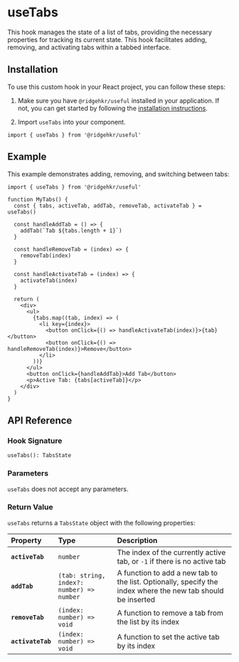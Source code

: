 
# useTabs

This hook manages the state of a list of tabs, providing the necessary properties for tracking its current state. This hook facilitates adding, removing, and activating tabs within a tabbed interface.

## Installation

To use this custom hook in your React project, you can follow these steps:

1. Make sure you have `@ridgehkr/useful` installed in your application. If not, you can get started by following the [installation instructions](/#getting-started).

2. Import `useTabs` into your component.

```tsx
import { useTabs } from '@ridgehkr/useful'
```

## Example

This example demonstrates adding, removing, and switching between tabs:

```tsx /useTabs/ filename="MyTabs.tsx"
import { useTabs } from '@ridgehkr/useful'

function MyTabs() {
  const { tabs, activeTab, addTab, removeTab, activateTab } = useTabs()

  const handleAddTab = () => {
    addTab(`Tab ${tabs.length + 1}`)
  }

  const handleRemoveTab = (index) => {
    removeTab(index)
  }

  const handleActivateTab = (index) => {
    activateTab(index)
  }

  return (
    <div>
      <ul>
        {tabs.map((tab, index) => (
          <li key={index}>
            <button onClick={() => handleActivateTab(index)}>{tab}</button>
            <button onClick={() => handleRemoveTab(index)}>Remove</button>
          </li>
        ))}
      </ul>
      <button onClick={handleAddTab}>Add Tab</button>
      <p>Active Tab: {tabs[activeTab]}</p>
    </div>
  )
}
```

## API Reference

### Hook Signature

```tsx
useTabs(): TabsState
```

### Parameters

`useTabs` does not accept any parameters.

### Return Value

`useTabs` returns a `TabsState` object with the following properties:

| Property          | Type                                      | Description                                                                                                 |
| :---------------- | :---------------------------------------- | :---------------------------------------------------------------------------------------------------------- |
| **`activeTab`**   | `number`                                  | The index of the currently active tab, or `-1` if there is no active tab                                    |
| **`addTab`**      | `(tab: string, index?: number) => number` | A function to add a new tab to the list. Optionally, specify the index where the new tab should be inserted |
| **`removeTab`**   | `(index: number) => void`                 | A function to remove a tab from the list by its index                                                       |
| **`activateTab`** | `(index: number) => void`                 | A function to set the active tab by its index                                                               |
